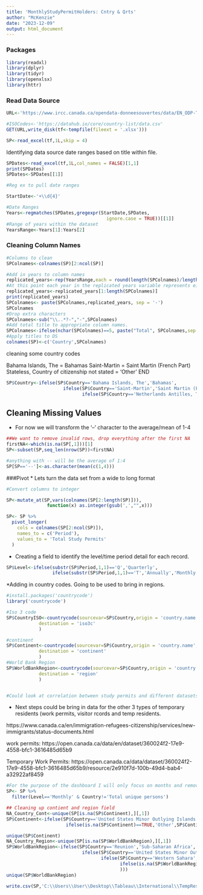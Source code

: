 ---
title: 'MonthlyStudyPermitHolders: Cntry & Qrts'
author: "McKenzie"
date: "2023-12-09"
output: html_document
---

### Packages
```{r setup, include=FALSE}

library(readxl)
library(dplyr)
library(tidyr)
library(openxlsx)
library(httr)
```

### Read Data Source

```{r}
URL<-'https://www.ircc.canada.ca/opendata-donneesouvertes/data/EN_ODP-TR-Study-IS_CITZ_sign_date.xlsx'

#ISOCodes<-'https://datahub.io/core/country-list/data.csv'
GET(URL,write_disk(tf<-tempfile(fileext = '.xlsx')))

SP<-read_excel(tf,1L,skip = 4)
```

Identifying data source date ranges based on title within file.
```{r}
SPDates<-read_excel(tf,1L,col_names = FALSE)[1,1]
print(SPDates)
SPDates<-SPDates[[1]]

#Reg ex to pull date ranges

StartDate<-'+\\d{4}'

#Date Ranges 
Years<-regmatches(SPDates,gregexpr(StartDate,SPDates,
                                     ignore.case = TRUE))[[1]]
#Range of years within the dataset
YearsRange<-Years[1]:Years[2]

```

### Cleaning Column Names

```{r}

#Columns to clean 
SPColnames<-colnames(SP)[2:ncol(SP)]

#Add in years to column names
replicated_years<-rep(YearsRange,each = round(length(SPColnames)/length(YearsRange),0)+1)
#At this point each year in the replicated years variable represents either a month, a quarter or a year total. The next line of code will keep only dates from the start of the data source to the most recent month. 
replicated_years<-replicated_years[1:length(SPColnames)]
print(replicated_years)
SPColnames<- paste(SPColnames,replicated_years, sep = '-')
SPColnames
#Drop extra characters
SPColnames<-sub("\\..*?-","-",SPColnames)
#Add total title to appropriate column names. 
SPColnames<-ifelse(nchar(SPColnames)==5, paste("Total", SPColnames,sep = ''), SPColnames)
#Apply titles to DS
colnames(SP)<-c('Country',SPColnames)
```

cleaning some country codes 
	
Bahama Islands, The = Bahamas
Saint-Martin = Saint Martin (French Part)
Stateless, Country of citizenship not stated = 'Other' END

```{r}
SP$Country<-ifelse(SP$Country=='Bahama Islands, The','Bahamas',
                     ifelse(SP$Country=='Saint-Martin','Saint Martin (French part)',
                            ifelse(SP$Country=='Netherlands Antilles, The' | SP$Country=='Kosovo, Republic of'| SP$Country=='Stateless'|SP$Country=='Country of Citizenship not stated','Other',SP$Country)))
```

## Cleaning Missing Values
* For now we will transform the '--' character to the average/mean of 1-4

```{r}
##We want to remove invalid rows, drop everything after the first NA
firstNA<-which(is.na(SP[,1]))[1]
SP<-subset(SP,seq_len(nrow(SP))<firstNA)

#anything with -- will be the average of 1:4
SP[SP=='--']<-as.character(mean(c(1,4)))
```

###Pivot
* Lets turn the data set from a wide to long format

```{r}
#Convert columns to integer

SP<-mutate_at(SP,vars(colnames(SP[2:length(SP)])),
               function(x) as.integer(gsub(',',"",x)))

SP<- SP %>%
  pivot_longer(
    cols = colnames(SP[2:ncol(SP)]),
    names_to = c('Period'),
    values_to = 'Total Study Permits'
  )

```

* Creating a field to identify the level/time period detail for each record. 
```{r}
SP$Level<-ifelse(substr(SP$Period,1,1)=='Q','Quarterly',
                 ifelse(substr(SP$Period,1,1)=='T','Annually','Monthly'))
```

*Adding in country codes. Going to be used to bring in regions.

```{r}
#install.packages('countrycode')
library('countrycode')

#Iso 3 code
SP$CountryISO<-countrycode(sourcevar=SP$Country,origin = 'country.name',
            destination = 'iso3c'
            )

#continent 
SP$Continent<-countrycode(sourcevar=SP$Country,origin = 'country.name',
            destination = 'continent'
            )
#World Bank Region 
SP$WorldBankRegion<-countrycode(sourcevar=SP$Country,origin = 'country.name',
            destination = 'region'
            )


#Could look at correlation between study permits and different datasets on world bank

```

* Next steps could be bring in data for the other 3 types of temporary residents (work permits, visitor rcords and temp residents.

https://www.canada.ca/en/immigration-refugees-citizenship/services/new-immigrants/status-documents.html

work permits: https://open.canada.ca/data/en/dataset/360024f2-17e9-4558-bfc1-3616485d65b9

Temporary Work Permits: https://open.canada.ca/data/dataset/360024f2-17e9-4558-bfc1-3616485d65b9/resource/2e910f7d-100b-49d4-bab4-a32922af8459


```{r}
#For the purpose of the dashboard I will only focus on months and remove unique person count. 
SP<- SP %>% 
  filter(Level=='Monthly' & Country!='Total unique persons')

## Cleaning up contient and region field
NA_Country_Cont<-unique(SP[is.na(SP$Continent),][,1])
SP$Continent<-ifelse(SP$Country=='United States Minor Outlying Islands','Americas',
                      ifelse(is.na(SP$Continent)==TRUE,'Other',SP$Continent))

unique(SP$Continent)
NA_Country_Region<-unique(SP[is.na(SP$WorldBankRegion),][,1])
SP$WorldBankRegion<-ifelse(SP$Country=='Reunion','Sub-Saharan Africa',
                            ifelse(SP$Country=='United States Minor Outlying Islands','Other',
                                   ifelse(SP$Country=='Western Sahara','Sub-Saharan Africa',
                                          ifelse(is.na(SP$WorldBankRegion) ==TRUE,'Other',SP$WorldBankRegion)
                                          )))
unique(SP$WorldBankRegion)
```


```{r}
write.csv(SP,'C:\\Users\\User\\Desktop\\Tableau\\International\\TempResPerHold\\StudyPermits.csv')


```

